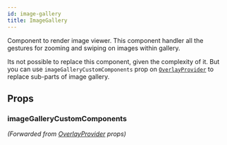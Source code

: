 ```yaml
---
id: image-gallery
title: ImageGallery
---
```



Component to render image viewer. This component handler all the gestures for zooming and swiping on images within gallery.

Its not possible to replace this component, given the complexity of it. But you can use `imageGalleryCustomComponents` prop on [`OverlayProvider`](../core-components/overlay_provider.mdx) to replace sub-parts of image gallery.

## Props

### imageGalleryCustomComponents

_(Forwarded from [OverlayProvider](../core-components/overlay_provider.mdx) props)_

<ImageGalleryCustomComponents />